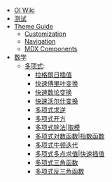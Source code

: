 - [OI Wiki](/)
- [测试](/test/)
- [Theme Guide](/theme-guide/)
  - [Customization](/theme-guide/customization/)
  - [Navigation](/theme-guide/navigation/)
  - [MDX Components](/theme-guide/mdx-components/)
- [数学](/math/)
  - [多项式](/math/poly/intro/):
    - [拉格朗日插值](/math/poly/lagrange/)
    - [快速傅里叶变换](/math/poly/fft/)
    - [快速数论变换](/math/poly/ntt/)
    - [快速沃尔什变换](/math/poly/fwt/)
    - [多项式求逆](/math/poly/inv/)
    - [多项式开方](/math/poly/sqrt/)
    - [多项式除法|取模](/math/poly/div-mod/)
    - [多项式对数函数|指数函数](/math/poly/ln-exp/)
    - [多项式牛顿迭代](/math/poly/newton/)
    - [多项式多点求值|快速插值](/math/poly/multipoint-eval-interpolation/)
    - [多项式三角函数](/math/poly/tri-func/)
    - [多项式反三角函数](/math/poly/inv-tri-func/)
